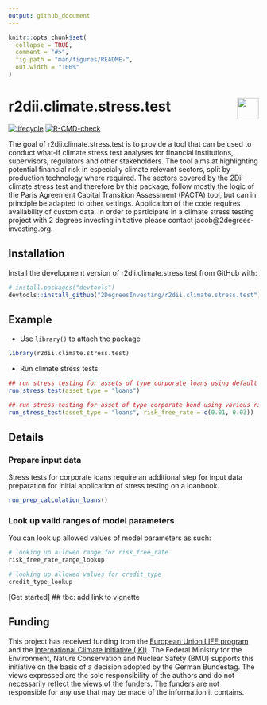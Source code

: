 ```yaml
---
output: github_document 
---
```

<!-- README.md is generated from README.Rmd. Please edit that file -->

```r
knitr::opts_chunk$set(
  collapse = TRUE,
  comment = "#>",
  fig.path = "man/figures/README-",
  out.width = "100%"
)
```

# r2dii.climate.stress.test <a href='https://github.com/2DegreesInvesting/r2dii.climate.stress.test'><img src='https://imgur.com/A5ASZPE.png' align='right' height='43' /></a>

<!-- badges: start -->
[![lifecycle](https://img.shields.io/badge/lifecycle-experimental-orange.svg)](https://www.tidyverse.org/lifecycle/#experimental)
[![R-CMD-check](https://github.com/2DegreesInvesting/r2dii.climate.stress.test/workflows/R-CMD-check/badge.svg)](https://github.com/2DegreesInvesting/r2dii.climate.stress.test/actions)
<!-- badges: end -->

The goal of r2dii.climate.stress.test is to provide a tool that can be used to conduct what-if climate stress test analyses for financial institutions, supervisors, regulators and other stakeholders. The tool aims at highlighting potential financial risk in especially climate relevant sectors, split by production technology where required. The sectors covered by the 2Dii climate stress test and therefore by this package, follow mostly the logic of the Paris Agreement Capital Transition Assessment (PACTA) tool, but can in principle be adapted to other settings. Application of the code requires availability of custom data. In order to participate in a climate stress testing project with 2 degrees investing initiative please contact jacob@2degrees-investing.org.

## Installation

Install the development version of r2dii.climate.stress.test from GitHub with:

```r
# install.packages("devtools")
devtools::install_github("2DegreesInvesting/r2dii.climate.stress.test")
```

## Example
* Use `library()` to attach the package
```r
library(r2dii.climate.stress.test)
```

* Run climate stress tests
```r
## run stress testing for assets of type corporate loans using default parameters
run_stress_test(asset_type = "loans")

## run stress testing for asset of type corporate bond using various risk_free_rates to analyse sensitivities
run_stress_test(asset_type = "loans", risk_free_rate = c(0.01, 0.03))
```

## Details
### Prepare input data
Stress tests for corporate loans require an additional step for input data preparation for initial application of stress testing on a loanbook.
```r
run_prep_calculation_loans()

```

### Look up valid ranges of model parameters
You can look up allowed values of model parameters as such:
```r
# looking up allowed range for risk_free_rate
risk_free_rate_range_lookup

# looking up allowed values for credit_type
credit_type_lookup

```

[Get started] ## tbc: add link to vignette


## Funding
This project has received funding from the [European Union LIFE
program](https://wayback.archive-it.org/12090/20210412123959/https://ec.europa.eu/easme/en/) and the [International Climate
Initiative
(IKI)](https://www.international-climate-initiative.com/en/details/project/measuring-paris-agreement-alignment-and-financial-risk-in-financial-markets-18_I_351-2982).
The Federal Ministry for the Environment, Nature Conservation and Nuclear Safety
(BMU) supports this initiative on the basis of a decision adopted by the German
Bundestag. The views expressed are the sole responsibility of the authors and do
not necessarily reflect the views of the funders. The funders are not
responsible for any use that may be made of the information it contains.
